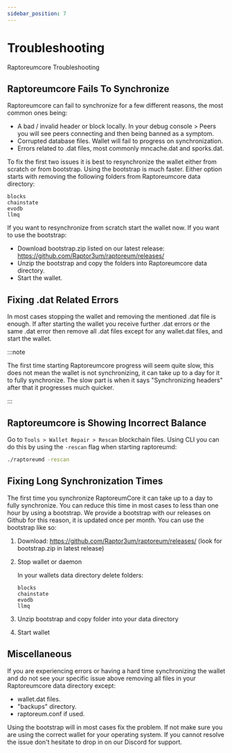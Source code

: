 ```yaml
---
sidebar_position: 7
---
```


# Troubleshooting

Raptoreumcore Troubleshooting

## Raptoreumcore Fails To Synchronize

Raptoreumcore can fail to synchronize for a few different reasons, the most common ones being:

- A bad / invalid header or block locally. In your debug console > Peers you will see peers connecting and then being banned as a symptom.
- Corrupted database files. Wallet will fail to progress on synchronization.
- Errors related to .dat files, most commonly mncache.dat and sporks.dat.

To fix the first two issues it is best to resynchronize the wallet either from scratch or from bootstrap. Using the bootstrap is much faster. Either option starts with removing the following folders from Raptoreumcore data directory:

```text
blocks
chainstate
evodb
llmq
```

If you want to resynchronize from scratch start the wallet now. If you want to use the bootstrap:

- Download bootstrap.zip listed on our latest release: <https://github.com/Raptor3um/raptoreum/releases/>
- Unzip the bootstrap and copy the folders into Raptoreumcore data directory.
- Start the wallet.

## Fixing .dat Related Errors

In most cases stopping the wallet and removing the mentioned .dat file is enough. If after starting the wallet you receive further .dat errors or the same .dat error then remove all .dat files except for any wallet.dat files, and start the wallet.

:::note

The first time starting Raptoreumcore progress will seem quite slow, this does not mean the wallet is not synchronizing, it can take up to a day for it to fully synchronize. The slow part is when it says "Synchronizing headers" after that it progresses much quicker.

:::

## Raptoreumcore is Showing Incorrect Balance

Go to `Tools > Wallet Repair > Rescan` blockchain files. Using CLI you can do this by using the `-rescan` flag when starting raptoreumd:

```bash
./raptoreumd -rescan
```

## Fixing Long Synchronization Times

The first time you synchronize RaptoreumCore it can take up to a day to fully synchronize. You can reduce this time in most cases to less than one hour by using a bootstrap. We provide a bootstrap with our releases on Github for this reason, it is updated once per month. You can use the bootstrap like so:

1. Download: <https://github.com/Raptor3um/raptoreum/releases/> (look for bootstrap.zip in latest release)
2. Stop wallet or daemon

   In your wallets data directory delete folders:

   ```text
   blocks
   chainstate
   evodb
   llmq
   ```

3. Unzip bootstrap and copy folder into your data directory
4. Start wallet

## Miscellaneous

If you are experiencing errors or having a hard time synchronizing the wallet and do not see your specific issue above removing all files in your Raptoreumcore data directory except:

- wallet.dat files.
- "backups" directory.
- raptoreum.conf if used.

Using the bootstrap will in most cases fix the problem. If not make sure you are using the correct wallet for your operating system. If you cannot resolve the issue don't hesitate to drop in on our Discord for support.
